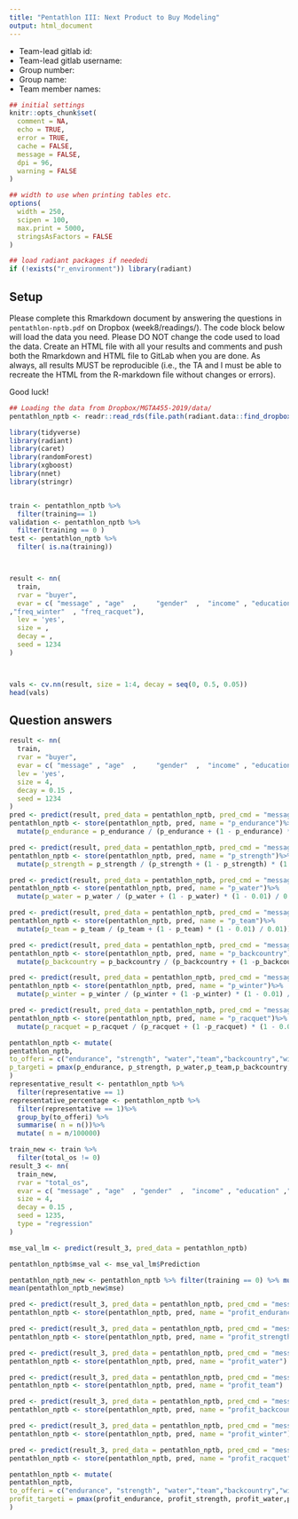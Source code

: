 ```yaml
---
title: "Pentathlon III: Next Product to Buy Modeling"
output: html_document
---
```


* Team-lead gitlab id:
* Team-lead gitlab username:
* Group number:
* Group name:
* Team member names:

```r
## initial settings
knitr::opts_chunk$set(
  comment = NA,
  echo = TRUE,
  error = TRUE,
  cache = FALSE,
  message = FALSE,
  dpi = 96,
  warning = FALSE
)

## width to use when printing tables etc.
options(
  width = 250,
  scipen = 100,
  max.print = 5000,
  stringsAsFactors = FALSE
)

## load radiant packages if neededi
if (!exists("r_environment")) library(radiant)
```

<style>
.table {
  width: auto;
}
ul, ol {
  padding-left: 18px;
}
pre, code, pre code {
  overflow: auto;
  white-space: pre;
  word-wrap: normal;
  background-color: #ffffff;
}
</style>

## Setup

Please complete this Rmarkdown document by answering the questions in `pentathlon-nptb.pdf` on Dropbox (week8/readings/). The code block below will load the data you need. Please DO NOT change the code used to load the data. Create an HTML file with all your results and comments and push both the Rmarkdown and HTML file to GitLab when you are done. As always, all results MUST be reproducible (i.e., the TA and I must be able to recreate the HTML from the R-markdown file without changes or errors).

Good luck!

```r
## Loading the data from Dropbox/MGTA455-2019/data/
pentathlon_nptb <- readr::read_rds(file.path(radiant.data::find_dropbox(), "MGTA455-2019/data/pentathlon_nptb.rds"))
```

```r
library(tidyverse)
library(radiant)
library(caret)
library(randomForest)
library(xgboost)
library(nnet)
library(stringr)


train <- pentathlon_nptb %>%
  filter(training== 1)
validation <- pentathlon_nptb %>%
  filter(training == 0 )
test <- pentathlon_nptb %>%
  filter( is.na(training))



result <- nn(
  train, 
  rvar = "buyer", 
  evar = c( "message" , "age"  ,     "gender"  ,  "income" , "education" ,"children" ,    "freq_endurance", "freq_strength" , "freq_water" , "freq_team", "freq_backcountry"
,"freq_winter"  , "freq_racquet"), 
  lev = 'yes',
  size = ,
  decay = ,
  seed = 1234
)



vals <- cv.nn(result, size = 1:4, decay = seq(0, 0.5, 0.05))
head(vals)

```

## Question answers
```r
result <- nn(
  train, 
  rvar = "buyer", 
  evar = c( "message" , "age"  ,     "gender"  ,  "income" , "education" ,"children" , "freq_endurance", "freq_strength" , "freq_water" , "freq_team", "freq_backcountry","freq_winter"  , "freq_racquet"), 
  lev = 'yes',
  size = 4,
  decay = 0.15 ,
  seed = 1234
)
pred <- predict(result, pred_data = pentathlon_nptb, pred_cmd = "message = 'endurance'")
pentathlon_nptb <- store(pentathlon_nptb, pred, name = "p_endurance")%>%
  mutate(p_endurance = p_endurance / (p_endurance + (1 - p_endurance) * (1 - 0.01) / 0.01))

pred <- predict(result, pred_data = pentathlon_nptb, pred_cmd = "message = 'strength'")
pentathlon_nptb <- store(pentathlon_nptb, pred, name = "p_strength")%>%
  mutate(p_strength = p_strength / (p_strength + (1 - p_strength) * (1 - 0.01) / 0.01))

pred <- predict(result, pred_data = pentathlon_nptb, pred_cmd = "message = 'water'")
pentathlon_nptb <- store(pentathlon_nptb, pred, name = "p_water")%>%
  mutate(p_water = p_water / (p_water + (1 - p_water) * (1 - 0.01) / 0.01))

pred <- predict(result, pred_data = pentathlon_nptb, pred_cmd = "message = 'team'")
pentathlon_nptb <- store(pentathlon_nptb, pred, name = "p_team")%>%
  mutate(p_team = p_team / (p_team + (1 - p_team) * (1 - 0.01) / 0.01))

pred <- predict(result, pred_data = pentathlon_nptb, pred_cmd = "message = 'backcountry'")
pentathlon_nptb <- store(pentathlon_nptb, pred, name = "p_backcountry")%>%
  mutate(p_backcountry = p_backcountry / (p_backcountry + (1 -p_backcountry) * (1 - 0.01) / 0.01))

pred <- predict(result, pred_data = pentathlon_nptb, pred_cmd = "message = 'winter'")
pentathlon_nptb <- store(pentathlon_nptb, pred, name = "p_winter")%>%
  mutate(p_winter = p_winter / (p_winter + (1 -p_winter) * (1 - 0.01) / 0.01))

pred <- predict(result, pred_data = pentathlon_nptb, pred_cmd = "message = 'racquet'")
pentathlon_nptb <- store(pentathlon_nptb, pred, name = "p_racquet")%>%
  mutate(p_racquet = p_racquet / (p_racquet + (1 -p_racquet) * (1 - 0.01) / 0.01))
```
```r
pentathlon_nptb <- mutate(
pentathlon_nptb,
to_offeri = c("endurance", "strength", "water","team","backcountry","winter","racquet")[which.pmax(p_endurance, p_strength, p_water,p_team,p_backcountry,p_winter,p_racquet)],
p_targeti = pmax(p_endurance, p_strength, p_water,p_team,p_backcountry,p_winter,p_racquet)
)
representative_result <- pentathlon_nptb %>%
  filter(representative == 1)
representative_percentage <- pentathlon_nptb %>%
  filter(representative == 1)%>%
  group_by(to_offeri) %>%
  summarise( n = n())%>%
  mutate( n = n/100000)
```

```r
train_new <- train %>%
  filter(total_os != 0)
result_3 <- nn(
  train_new, 
  rvar = "total_os", 
  evar = c( "message" , "age"  , "gender"  ,  "income" , "education" ,"children" ,    "freq_endurance", "freq_strength" , "freq_water" , "freq_team", "freq_backcountry","freq_winter"  , "freq_racquet"), 
  size = 4,
  decay = 0.15 ,
  seed = 1235,
  type = "regression"
)
```

```r
mse_val_lm <- predict(result_3, pred_data = pentathlon_nptb)

pentathlon_nptb$mse_val <- mse_val_lm$Prediction

pentathlon_nptb_new <- pentathlon_nptb %>% filter(training == 0) %>% mutate(mse = (mse_val - total_os) ^ 2)
mean(pentathlon_nptb_new$mse)
```



```r
pred <- predict(result_3, pred_data = pentathlon_nptb, pred_cmd = "message = 'endurance'")
pentathlon_nptb <- store(pentathlon_nptb, pred, name = "profit_endurance")

pred <- predict(result_3, pred_data = pentathlon_nptb, pred_cmd = "message = 'strength'")
pentathlon_nptb <- store(pentathlon_nptb, pred, name = "profit_strength")

pred <- predict(result_3, pred_data = pentathlon_nptb, pred_cmd = "message = 'water'")
pentathlon_nptb <- store(pentathlon_nptb, pred, name = "profit_water")

pred <- predict(result_3, pred_data = pentathlon_nptb, pred_cmd = "message = 'team'")
pentathlon_nptb <- store(pentathlon_nptb, pred, name = "profit_team")

pred <- predict(result_3, pred_data = pentathlon_nptb, pred_cmd = "message = 'backcountry'")
pentathlon_nptb <- store(pentathlon_nptb, pred, name = "profit_backcountry")

pred <- predict(result_3, pred_data = pentathlon_nptb, pred_cmd = "message = 'winter'")
pentathlon_nptb <- store(pentathlon_nptb, pred, name = "profit_winter")

pred <- predict(result_3, pred_data = pentathlon_nptb, pred_cmd = "message = 'racquet'")
pentathlon_nptb <- store(pentathlon_nptb, pred, name = "profit_racquet")

pentathlon_nptb <- mutate(
pentathlon_nptb,
to_offeri = c("endurance", "strength", "water","team","backcountry","winter","racquet")[which.pmax(profit_endurance, profit_strength, profit_water,profit_team,profit_backcountry,profit_winter,profit_racquet)],
profit_targeti = pmax(profit_endurance, profit_strength, profit_water,profit_team,profit_backcountry,profit_winter,profit_racquet)
)
```

